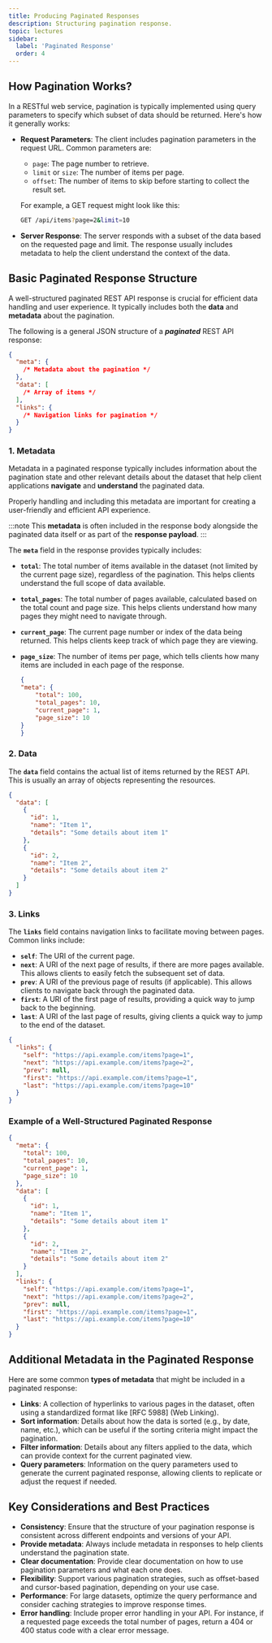 ```yaml
---
title: Producing Paginated Responses
description: Structuring pagination response.
topic: lectures
sidebar:
  label: 'Paginated Response'
  order: 4
---
```



## How Pagination Works?

In a RESTful web service, pagination is typically implemented using query parameters to specify which subset of data should be returned. Here's how it generally works:

- **Request Parameters**: The client includes pagination parameters in the request URL. Common parameters are:
   - `page`: The page number to retrieve.
   - `limit` or `size`: The number of items per page.
   - `offset`: The number of items to skip before starting to collect the result set.

   For example, a GET request might look like this:
   ```bash
   GET /api/items?page=2&limit=10
   ```

- **Server Response**: The server responds with a subset of the data based on the requested page and limit. The response usually includes metadata to help the client understand the context of the data.

## Basic Paginated Response Structure

A well-structured paginated REST API response is crucial for efficient data handling and user experience. It typically includes both the **data** and **metadata** about the pagination.

The following is a general JSON structure of a ***paginated*** REST API response:

```json
{
  "meta": {
    /* Metadata about the pagination */
  },
  "data": [
    /* Array of items */
  ],
  "links": {
    /* Navigation links for pagination */
  }
}
```

### 1. **Metadata**

Metadata in a paginated response typically includes information about the pagination state and other relevant details about the dataset that help client applications **navigate** and **understand** the paginated data.

 Properly handling and including this metadata are important for creating a user-friendly and efficient API experience.

:::note
This **metadata** is often included in the response body alongside the paginated data itself or as part of the **response payload**.
:::

The **`meta`** field in the response provides typically includes:

- **`total`**: The total number of items available in the dataset (not limited by the current page size), regardless of the pagination. This helps clients understand the full scope of data available.
- **`total_pages`**: The total number of pages available, calculated based on the total count and page size. This helps clients understand how many pages they might need to navigate through.
- **`current_page`**: The current page number or index of the data being returned. This helps clients keep track of which page they are viewing.
- **`page_size`**: The number of items per page, which tells clients how many items are included in each page of the response.

    ```json title="Example of an offset-based pagination metadata:"
    {
    "meta": {
        "total": 100,
        "total_pages": 10,
        "current_page": 1,
        "page_size": 10
    }
    }
  ```

### 2. **Data**

The **`data`** field contains the actual list of items returned by the REST API. This is usually an array of objects representing the resources.


```json title="Example of paginated data:"
{
  "data": [
    {
      "id": 1,
      "name": "Item 1",
      "details": "Some details about item 1"
    },
    {
      "id": 2,
      "name": "Item 2",
      "details": "Some details about item 2"
    }
  ]
}
```

### 3. **Links**

The **`links`** field contains navigation links to facilitate moving between pages. Common links include:

- **`self`**: The URI of the current page.
- **`next`**: A URI of the next page of results, if there are more pages available. This allows clients to easily fetch the subsequent set of data.
- **`prev`**: A URI of the previous page of results (if applicable). This allows clients to navigate back through the paginated data.
- **`first`**: A URI of the first page of results, providing a quick way to jump back to the beginning.
- **`last`**: A URI of the last page of results, giving clients a quick way to jump to the end of the dataset.


```json title="Example of links information in a paginated response:"
{
  "links": {
    "self": "https://api.example.com/items?page=1",
    "next": "https://api.example.com/items?page=2",
    "prev": null,
    "first": "https://api.example.com/items?page=1",
    "last": "https://api.example.com/items?page=10"
  }
}
```

### Example of a Well-Structured Paginated Response


```json title="Combining all the elements, a complete paginated response might look like this:"
{
  "meta": {
    "total": 100,
    "total_pages": 10,
    "current_page": 1,
    "page_size": 10
  },
  "data": [
    {
      "id": 1,
      "name": "Item 1",
      "details": "Some details about item 1"
    },
    {
      "id": 2,
      "name": "Item 2",
      "details": "Some details about item 2"
    }
  ],
  "links": {
    "self": "https://api.example.com/items?page=1",
    "next": "https://api.example.com/items?page=2",
    "prev": null,
    "first": "https://api.example.com/items?page=1",
    "last": "https://api.example.com/items?page=10"
  }
}
```

## Additional Metadata in the Paginated Response

Here are some common **types of metadata** that might be included in a paginated response:

- **Links**: A collection of hyperlinks to various pages in the dataset, often using a standardized format like <LinkOut href='https://www.rfc-editor.org/info/rfc5988'>[RFC 5988]</LinkOut> (Web Linking).
-  **Sort information**: Details about how the data is sorted (e.g., by date, name, etc.), which can be useful if the sorting criteria might impact the pagination.
-  **Filter information**: Details about any filters applied to the data, which can provide context for the current paginated view.
-  **Query parameters**: Information on the query parameters used to generate the current paginated response, allowing clients to replicate or adjust the request if needed.

## **Key Considerations and Best Practices**

- **Consistency**: Ensure that the structure of your pagination response is consistent across different endpoints and versions of your API.
- **Provide metadata**: Always include metadata in responses to help clients understand the pagination state.
- **Clear documentation**: Provide clear documentation on how to use pagination parameters and what each one does.
- **Flexibility**: Support various pagination strategies, such as offset-based and cursor-based pagination, depending on your use case.
- **Performance**: For large datasets, optimize the query performance and consider caching strategies to improve response times.
- **Error handling**: Include proper error handling in your API. For instance, if a requested page exceeds the total number of pages, return a 404 or 400 status code with a clear error message.
